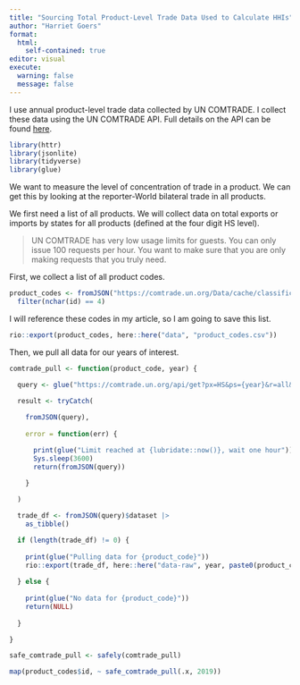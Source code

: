 ```yaml
---
title: "Sourcing Total Product-Level Trade Data Used to Calculate HHIs"
author: "Harriet Goers"
format: 
  html:
    self-contained: true
editor: visual
execute: 
  warning: false
  message: false
---
```


I use annual product-level trade data collected by UN COMTRADE. I collect these data using the UN COMTRADE API. Full details on the API can be found [here](https://comtrade.un.org/data/doc/api/#DataRequests).

```r
library(httr)
library(jsonlite)
library(tidyverse)
library(glue)
```

We want to measure the level of concentration of trade in a product. We can get this by looking at the reporter-World bilateral trade in all products.

We first need a list of all products. We will collect data on total exports or imports by states for all products (defined at the four digit HS level).

> UN COMTRADE has very low usage limits for guests. You can only issue 100 requests per hour. You want to make sure that you are only making requests that you truly need.

First, we collect a list of all product codes.

```r
product_codes <- fromJSON("https://comtrade.un.org/Data/cache/classificationHS.json")$results |> 
  filter(nchar(id) == 4)
```

I will reference these codes in my article, so I am going to save this list.

```r
rio::export(product_codes, here::here("data", "product_codes.csv"))
```

Then, we pull all data for our years of interest.

```r
comtrade_pull <- function(product_code, year) {

  query <- glue("https://comtrade.un.org/api/get?px=HS&ps={year}&r=all&p=0&rg=2&cc={product_code}&fmt=json&freq=A&head=H")

  result <- tryCatch(
    
    fromJSON(query),
    
    error = function(err) {

      print(glue("Limit reached at {lubridate::now()}, wait one hour"))
      Sys.sleep(3600)
      return(fromJSON(query))

    }
    
  )

  trade_df <- fromJSON(query)$dataset |>
    as_tibble()

  if (length(trade_df) != 0) {
    
    print(glue("Pulling data for {product_code}"))
    rio::export(trade_df, here::here("data-raw", year, paste0(product_code, "_x.csv")))
    
  } else {
    
    print(glue("No data for {product_code}"))
    return(NULL)
    
  }

}

safe_comtrade_pull <- safely(comtrade_pull)

map(product_codes$id, ~ safe_comtrade_pull(.x, 2019))
```
